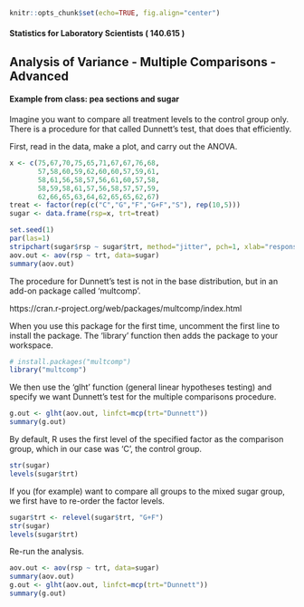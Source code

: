 ```r
knitr::opts_chunk$set(echo=TRUE, fig.align="center")
```

#### Statistics for Laboratory Scientists ( 140.615 )

## Analysis of Variance - Multiple Comparisons - Advanced

#### Example from class: pea sections and sugar

Imagine you want to compare all treatment levels to the control group only. There is a procedure for that called Dunnett's test, that does that efficiently.

First, read in the data, make a plot, and carry out the ANOVA.

```r
x <- c(75,67,70,75,65,71,67,67,76,68,
       57,58,60,59,62,60,60,57,59,61,
       58,61,56,58,57,56,61,60,57,58,
       58,59,58,61,57,56,58,57,57,59,
       62,66,65,63,64,62,65,65,62,67)
treat <- factor(rep(c("C","G","F","G+F","S"), rep(10,5)))
sugar <- data.frame(rsp=x, trt=treat)

set.seed(1)
par(las=1)
stripchart(sugar$rsp ~ sugar$trt, method="jitter", pch=1, xlab="response", ylab="group")
aov.out <- aov(rsp ~ trt, data=sugar)
summary(aov.out)
```

The procedure for Dunnett's test is not in the base distribution, but in an add-on package called 'multcomp'.

https://cran.r-project.org/web/packages/multcomp/index.html

When you use this package for the first time, uncomment the first line to install the package. The 'library' function then adds the package to your workspace. 

```r
# install.packages("multcomp")
library("multcomp")
```

We then use the 'glht' function (general linear hypotheses testing) and specify we want Dunnett's test for the multiple comparisons procedure.

```r
g.out <- glht(aov.out, linfct=mcp(trt="Dunnett"))
summary(g.out)
```

By default, R uses the first level of the specified factor as the comparison group, which in our case was 'C', the control group.

```r
str(sugar)
levels(sugar$trt)
```

If you (for example) want to compare all groups to the mixed sugar group, we first have to re-order the factor levels.

```r
sugar$trt <- relevel(sugar$trt, "G+F")
str(sugar)
levels(sugar$trt)
```

Re-run the analysis.

```r
aov.out <- aov(rsp ~ trt, data=sugar)
summary(aov.out)
g.out <- glht(aov.out, linfct=mcp(trt="Dunnett"))
summary(g.out)
```

